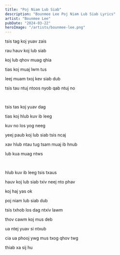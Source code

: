 ```yaml
---
title: "Poj Niam Lub Siab"
description: "Bounmee Lee Poj Niam Lub Siab Lyrics"
artist: "Bounmee Lee"
pubDate: "2024-03-22"
heroImage: "/artists/bounmee-lee.png"
---
```


tsis tag koj yuav zais

rau hauv koj lub siab

koj lub qhov muag qhia

tias koj muaj lwm tus

leej muam txoj kev siab dub

tsis tau ntuj ntoos nyob qab ntuj no

<br />

tsis tas koj yuav dag

tias koj hlub kuv ib leeg

kuv no los yog neeg

yeej paub koj lub siab tsis ncaj

xav hlub ntau tug tsam muaj ib hnub

lub kua muag ntws

<br />

hlub kuv ib leeg tsis txaus

hauv koj lub siab txiv neej nto phav

koj haj yas ok

poj niam lub siab dub

tsis txhob los dag ntxiv lawm

thov cawm koj mus deb

ua ntej yuav si ntxub

cia ua phooj ywg mus txog qhov twg

thiab xa sij hu
